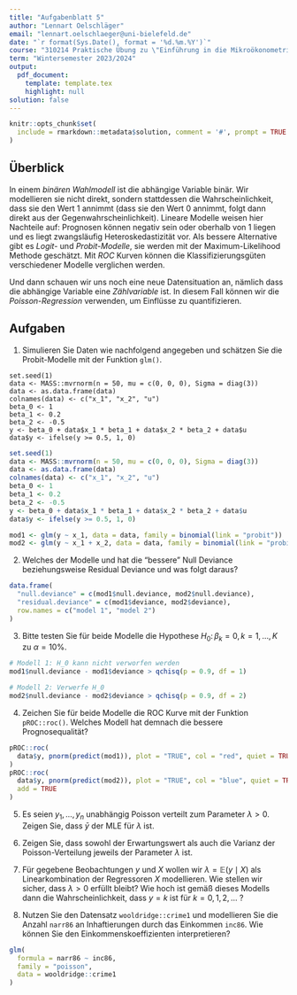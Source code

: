 ```yaml
---
title: "Aufgabenblatt 5"
author: "Lennart Oelschläger"
email: "lennart.oelschlaeger@uni-bielefeld.de"
date: "`r format(Sys.Date(), format = '%d.%m.%Y')`"
course: "310214 Praktische Übung zu \"Einführung in die Mikroökonometrie\""
term: "Wintersemester 2023/2024"
output: 
  pdf_document:
    template: template.tex
    highlight: null
solution: false
---
```


```r
knitr::opts_chunk$set(
  include = rmarkdown::metadata$solution, comment = '#', prompt = TRUE
)
```

## Überblick

In einem *binären Wahlmodell* ist die abhängige Variable binär. Wir modellieren sie nicht direkt, sondern stattdessen die Wahrscheinlichkeit, dass sie den Wert $1$ annimmt (dass sie den Wert $0$ annimmt, folgt dann direkt aus der Gegenwahrscheinlichkeit). Lineare Modelle weisen hier Nachteile auf: Prognosen können negativ sein oder oberhalb von $1$ liegen und es liegt zwangsläufig Heteroskedastizität vor. Als bessere Alternative gibt es *Logit-* und *Probit-Modelle*, sie werden mit der Maximum-Likelihood Methode geschätzt. Mit *ROC* Kurven können die Klassifizierungsgüten verschiedener Modelle verglichen werden.

Und dann schauen wir uns noch eine neue Datensituation an, nämlich dass die abhängige Variable eine *Zählvariable* ist. In diesem Fall können wir die *Poisson-Regression* verwenden, um Einflüsse zu quantifizieren.

## Aufgaben

1. Simulieren Sie Daten wie nachfolgend angegeben und schätzen Sie die Probit-Modelle
\begin{align}
\label{eq:model1}
y &= \beta_0 + \beta_1 x_1 + u \\
\label{eq:model2}
y &= \beta_0 + \beta_1 x_1 + \beta_2 x_2 + u
\end{align}
mit der Funktion `glm()`.

```
set.seed(1)
data <- MASS::mvrnorm(n = 50, mu = c(0, 0, 0), Sigma = diag(3))
data <- as.data.frame(data)
colnames(data) <- c("x_1", "x_2", "u")
beta_0 <- 1
beta_1 <- 0.2
beta_2 <- -0.5
y <- beta_0 + data$x_1 * beta_1 + data$x_2 * beta_2 + data$u
data$y <- ifelse(y >= 0.5, 1, 0)
```

```r
set.seed(1)
data <- MASS::mvrnorm(n = 50, mu = c(0, 0, 0), Sigma = diag(3))
data <- as.data.frame(data)
colnames(data) <- c("x_1", "x_2", "u")
beta_0 <- 1
beta_1 <- 0.2
beta_2 <- -0.5
y <- beta_0 + data$x_1 * beta_1 + data$x_2 * beta_2 + data$u
data$y <- ifelse(y >= 0.5, 1, 0)
```

```r
mod1 <- glm(y ~ x_1, data = data, family = binomial(link = "probit"))
mod2 <- glm(y ~ x_1 + x_2, data = data, family = binomial(link = "probit"))
```

2. Welches der Modelle \eqref{eq:model1} und \eqref{eq:model2} hat die "bessere" Null Deviance beziehungsweise Residual Deviance und was folgt daraus?

```r
data.frame(
  "null.deviance" = c(mod1$null.deviance, mod2$null.deviance),
  "residual.deviance" = c(mod1$deviance, mod2$deviance),
  row.names = c("model 1", "model 2")
)
```

\comment{
Je kleiner die Deviance, desto besser beschreibt das Modell die Daten. Die Null Deviance der Modelle ist identisch, denn ohne Regressoren sind beide Modelle identisch. Die Residual Deviance von Modell \eqref{eq:model2} ist kleiner als die von Modell \eqref{eq:model1}, also erklärt Modell \eqref{eq:model2} die Variable $y$ besser als das Modell \eqref{eq:model1}.
}

3. Bitte testen Sie für beide Modelle die Hypothese $H_0 \colon \beta_k = 0, k = 1,\dots,K$ zu $\alpha = 10\%$.

\comment{
Diese Hypothese lässt sich mit der Teststatistik "Null Deviance minus Residual Deviance" testen, die unter der Nullhypothese Chi-Quadrat verteilt ist mit $K$ Freiheitsgraden. Sofern der Wert der Teststatistik größer ist als das $1-\alpha = 90\%$ Quantil der Chi-Quadrat Verteilung mit $K$ Freiheitsgraden, wird die Nullhypothese verworfen.
}

```r
# Modell 1: H_0 kann nicht verworfen werden
mod1$null.deviance - mod1$deviance > qchisq(p = 0.9, df = 1) 

# Modell 2: Verwerfe H_0
mod2$null.deviance - mod2$deviance > qchisq(p = 0.9, df = 2)
```

4. Zeichen Sie für beide Modelle die ROC Kurve mit der Funktion `pROC::roc()`. Welches Modell hat demnach die bessere Prognosequalität?

```r
pROC::roc(
  data$y, pnorm(predict(mod1)), plot = "TRUE", col = "red", quiet = TRUE
)
pROC::roc(
  data$y, pnorm(predict(mod2)), plot = "TRUE", col = "blue", quiet = TRUE,
  add = TRUE
)
```

\comment{
Die blaue Kurve liegt oberhalb der roten Kurve, daher hat das Modell 2 durchgängig die bessere Sensitivität und Spezifität.
}

5. Es seien $y_1, \dots, y_n$ unabhängig Poisson verteilt zum Parameter $\lambda > 0$. Zeigen Sie, dass $\bar{y}$ der MLE für $\lambda$ ist.

\comment{
Siehe \url{https://www.youtube.com/watch?v=Fs4HrXxSFTQ}.
}

6. Zeigen Sie, dass sowohl der Erwartungswert als auch die Varianz der Poisson-Verteilung jeweils der Parameter $\lambda$ ist.

\comment{
Siehe \url{https://www.youtube.com/watch?v=RJE2LKBCqy4}.
}

7. Für gegebene Beobachtungen $y$ und $X$ wollen wir $\lambda = \mathbb{E}(y\mid X)$ als Linearkombination der Regressoren $X$ modellieren. Wie stellen wir sicher, dass $\lambda > 0$ erfüllt bleibt? Wie hoch ist gemäß dieses Modells dann die Wahrscheinlichkeit, dass $y = k$ ist für $k = 0,1,2,\dots$ ?

\comment{
Wir bilden die Linearkombination $w = \beta_0 + \beta_1 x_{1} + \dots + \beta_K x_{K}$ aus den Regressoren und modellieren $\lambda = \mathbb{E}(y\mid X) = \exp(w)$, siehe Vorlesungsfolien.

Für die Wahrscheinlichkeiten erhalten wir $$\mathbb{P}(y = k \mid X) = \frac{\exp(-\exp(w))\exp(w)^k}{k!}.$$
}

8. Nutzen Sie den Datensatz `wooldridge::crime1` und modellieren Sie die Anzahl `narr86` an Inhaftierungen durch das Einkommen `inc86`. Wie können Sie den Einkommenskoeffizienten interpretieren?

```r
glm(
  formula = narr86 ~ inc86,
  family = "poisson",
  data = wooldridge::crime1
)
```

\comment{
Der Koeffizient wird als $-0.01$ geschätzt. Die Variable `inc86` ist in der Einheit 100 Dollar angegeben (siehe Dokumentation). Das bedeutet, dass ein Anstieg im Gehalt um 100 Dollar den Erwartungswert an Inhaftierungen um $1\%$ senkt.
}
